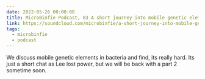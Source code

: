 ```yaml
---
date: 2022-05-26 00:00:00
title: MicroBinfie Podcast, 83 A short journey into mobile genetic elements
link: https://soundcloud.com/microbinfie/a-short-journey-into-mobile-genetic-elements
tags:
  - microbinfie
  - podcast
---
```

We discuss mobile genetic elements in bacteria and find, its really
hard. Its just a short chat as Lee lost power, but we will be back
with a part 2 sometime soon.

